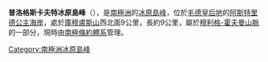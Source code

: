 {{coord|71|48|S|5|12|E|display=title}}

'''普洛格斯卡夫特冰原島峰'''（{{lang-en|Plogskaftet Nunataks}}），是[[南極洲|南極洲]]的[[冰原島峰|冰原島峰]]，位於[[毛德皇后地|毛德皇后地]]的[[阿斯特里德公主海岸|阿斯特里德公主海岸]]，處於[[庫穆盧斯山|庫穆盧斯山]]西北面9公里，長約9公里，屬於[[穆利格-霍夫曼山脈|穆利格-霍夫曼山脈]]的一部分，現時由[[南極條約體系|南極條約體系]]管理。

{{Antarctica-geo-stub}}
[[Category:南極洲冰原島峰|Category:南極洲冰原島峰]]